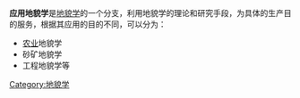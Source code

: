 {{Unreferenced|time=2022-01-09T03:35:14+00:00}}
'''应用地貌学'''是[[地貌学|地貌学]]的一个分支，利用地貌学的理论和研究手段，为具体的生产目的服务，根据其应用的目的不同，可以分为：
*[[农业|农业]]地貌学
*砂矿地貌学
*工程地貌学等

{{地貌学}}

{{geo-term-stub}}
[[Category:地貌学|Category:地貌学]]
